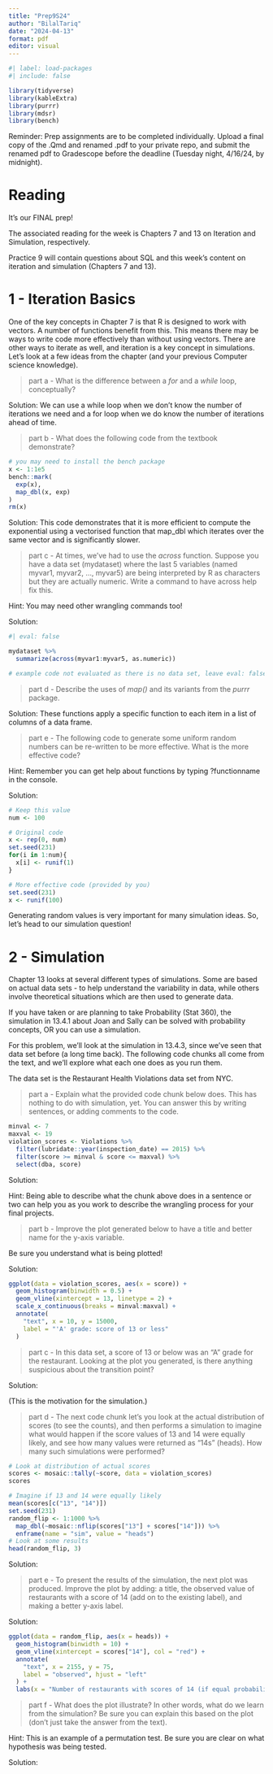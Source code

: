 ```yaml
---
title: "Prep9S24"
author: "BilalTariq"
date: "2024-04-13"
format: pdf
editor: visual
---
```


```r
#| label: load-packages
#| include: false

library(tidyverse)
library(kableExtra)
library(purrr)
library(mdsr)
library(bench)

```

Reminder: Prep assignments are to be completed individually. Upload a final copy of the .Qmd and renamed .pdf to your private repo, and submit the renamed pdf to Gradescope before the deadline (Tuesday night, 4/16/24, by midnight).

# Reading

It's our FINAL prep!

The associated reading for the week is Chapters 7 and 13 on Iteration and Simulation, respectively.

Practice 9 will contain questions about SQL and this week's content on iteration and simulation (Chapters 7 and 13).

\newpage

\newpage

# 1 - Iteration Basics

One of the key concepts in Chapter 7 is that R is designed to work with vectors. A number of functions benefit from this. This means there may be ways to write code more effectively than without using vectors. There are other ways to iterate as well, and iteration is a key concept in simulations. Let's look at a few ideas from the chapter (and your previous Computer science knowledge).

> part a - What is the difference between a *for* and a *while* loop, conceptually?

Solution: We can use a while loop when we don't know the number of iterations we need and a for loop when we do know the number of iterations ahead of time.

> part b - What does the following code from the textbook demonstrate?

```r
# you may need to install the bench package
x <- 1:1e5
bench::mark(
  exp(x),
  map_dbl(x, exp)
)
rm(x)
```

Solution: This code demonstrates that it is more efficient to compute the exponential using a vectorised function that map_dbl which iterates over the same vector and is significantly slower.

> part c - At times, we've had to use the *across* function. Suppose you have a data set (mydataset) where the last 5 variables (named myvar1, myvar2, ..., myvar5) are being interpreted by R as characters but they are actually numeric. Write a command to have across help fix this.

Hint: You may need other wrangling commands too!

Solution:

```r
#| eval: false

mydataset %>%
  summarize(across(myvar1:myvar5, as.numeric))

# example code not evaluated as there is no data set, leave eval: false

```

> part d - Describe the uses of *map()* and its variants from the *purrr* package.

Solution: These functions apply a specific function to each item in a list of columns of a data frame.

> part e - The following code to generate some uniform random numbers can be re-written to be more effective. What is the more effective code?

Hint: Remember you can get help about functions by typing ?functionname in the console.

Solution:

```r
# Keep this value
num <- 100

# Original code
x <- rep(0, num)
set.seed(231)
for(i in 1:num){
  x[i] <- runif(1)
}

# More effective code (provided by you)
set.seed(231)
x <- runif(100)


```

Generating random values is very important for many simulation ideas. So, let's head to our simulation question!

<!-- Remember to commit and push as you go! -->

\newpage

# 2 - Simulation

Chapter 13 looks at several different types of simulations. Some are based on actual data sets - to help understand the variability in data, while others involve theoretical situations which are then used to generate data.

If you have taken or are planning to take Probability (Stat 360), the simulation in 13.4.1 about Joan and Sally can be solved with probability concepts, OR you can use a simulation.

For this problem, we'll look at the simulation in 13.4.3, since we've seen that data set before (a long time back). The following code chunks all come from the text, and we'll explore what each one does as you run them.

The data set is the Restaurant Health Violations data set from NYC.

> part a - Explain what the provided code chunk below does. This has nothing to do with simulation, yet. You can answer this by writing sentences, or adding comments to the code.

```r
minval <- 7
maxval <- 19
violation_scores <- Violations %>%
  filter(lubridate::year(inspection_date) == 2015) %>%
  filter(score >= minval & score <= maxval) %>%
  select(dba, score)
```

Solution:

Hint: Being able to describe what the chunk above does in a sentence or two can help you as you work to describe the wrangling process for your final projects.

> part b - Improve the plot generated below to have a title and better name for the y-axis variable.

Be sure you understand what is being plotted!

Solution:

```r
ggplot(data = violation_scores, aes(x = score)) + 
  geom_histogram(binwidth = 0.5) + 
  geom_vline(xintercept = 13, linetype = 2) + 
  scale_x_continuous(breaks = minval:maxval) + 
  annotate(
    "text", x = 10, y = 15000, 
    label = "'A' grade: score of 13 or less"
  )
```

> part c - In this data set, a score of 13 or below was an "A" grade for the restaurant. Looking at the plot you generated, is there anything suspicious about the transition point?

Solution:

(This is the motivation for the simulation.)

> part d - The next code chunk let's you look at the actual distribution of scores (to see the counts), and then performs a simulation to imagine what would happen if the score values of 13 and 14 were equally likely, and see how many values were returned as "14s" (heads). How many such simulations were performed?

```r
# Look at distribution of actual scores
scores <- mosaic::tally(~score, data = violation_scores)
scores

# Imagine if 13 and 14 were equally likely
mean(scores[c("13", "14")])
set.seed(231)
random_flip <- 1:1000 %>%
  map_dbl(~mosaic::nflip(scores["13"] + scores["14"])) %>%
  enframe(name = "sim", value = "heads")
# Look at some results
head(random_flip, 3)
```

Solution:

> part e - To present the results of the simulation, the next plot was produced. Improve the plot by adding: a title, the observed value of restaurants with a score of 14 (add on to the existing label), and making a better y-axis label.

Solution:

```r
ggplot(data = random_flip, aes(x = heads)) + 
  geom_histogram(binwidth = 10) + 
  geom_vline(xintercept = scores["14"], col = "red") + 
  annotate(
    "text", x = 2155, y = 75, 
    label = "observed", hjust = "left"
  ) + 
  labs(x = "Number of restaurants with scores of 14 (if equal probability)") 
```

> part f - What does the plot illustrate? In other words, what do we learn from the simulation? Be sure you can explain this based on the plot (don't just take the answer from the text).

Hint: This is an example of a permutation test. Be sure you are clear on what hypothesis was being tested.

Solution:

```{=html}
<!--
Yay! That's the last prep for the class. You made it! Remember to do the final commit + push, this time including your renamed pdf, and upload to Gradescope. 
-->
```
